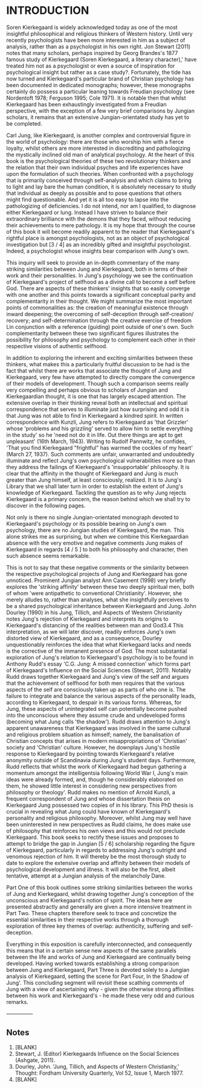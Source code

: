 # INTRODUCTION

Soren Kierkegaard is widely acknowledged today as one of the most insightful philosophical and religious thinkers of Western history. Until very recently psychologists have been more interested in him as a subject of analysis, rather than as a psychologist in his own right. Jon Stewart (2011) notes that many scholars, perhaps inspired by Georg Brandes's 1877 famous study of Kierkegaard (Soren Kierkegaard, a literary character),' have treated him not as a psychologist or even a source of inspiration for psychological insight but rather as a case study?. Fortunately, the tide has now turned and Kierkegaard's particular brand of Christian psychology has been documented in dedicated monographs; however, these monographs certainly do possess a particular leaning towards Freudian psychology (see Nordentoft 1978; Ferguson 1995; Cole 1971). It is notable then that whilst Kierkegaard has been exhaustingly investigated from a Freudian perspective, with the exception of a few very brief comparisons by Jungian scholars, it remains that an extensive Jungian-orientated study has yet to be completed.

Carl Jung, like Kierkegaard, is another complex and controversial figure in the world of psychology: there are those who worship him with a fierce loyalty, whilst others are more interested in discrediting and pathologizing the mystically inclined old man of analytical psychology. At the heart of this book is the psychological theories of these two revolutionary thinkers and the relation that their own individual psyches and life experiences have upon the formulation of such theories. When confronted with a psychology that is primarily conceived through self-analysis and which claims to bring to light and lay bare the human condition, it is absolutely necessary to study that individual as deeply as possible and to pose questions that others might find questionable. And yet it is all too easy to lapse into the pathologizing of deficiencies. I do not intend, nor am I qualified, to diagnose either Kierkegaard or lung. Instead I have striven to balance their extraordinary brilliance with the demons that they faced, without reducing their achievements to mere pathology. It is my hope that through the course of this book it will become readily apparent to the reader that Kierkegaard's rightful place is amongst psychologists, not as an object of psychological investigation but [3 / 4]  as an incredibly gifted and insightful psychologist. Indeed, a psychologist whose insights bear comparison with Jung's own.

This inquiry will seek to provide an in-depth commentary of the many striking similarities between Jung and Kierkegaard, both in terms of their work and their personalities. In Jung's psychology we see the continuation of Kierkegaard's project of selfhood as a divine call to become a self before God. There are aspects of these thinkers' insights that so easily converge with one another and this points towards a significant conceptual parity and complementarity in their thought. We might summarize the most important points of commonalities as: the creation of meaningful existence through inward deepening; the overcoming of self-deception through self-creation/ recovery; and self-determination through the creative exercise of freedom Lin conjunction with a reference (guiding) point outside of one's own. Such complementarity between these two significant figures illustrates the possibility for philosophy and psychology to complement each other in their respective visions of authentic selfhood.

In addition to exploring the inherent and exciting similarities between these thinkers, what makes this a particularly fruitful discussion to be had is the fact that whilst there are works that associate the thought of Jung and Kierkegaard, very few have attempted to directly compare the convergence of their models of development. Though such a comparison seems really very compelling and perhaps obvious to scholars of Jungian and Kierkegaardian thought, it is one that has largely escaped attention. The extensive overlap in their thinking reveal both an intellectual and spiritual correspondence that serves to illuminate just how surprising and odd it is that Jung was not able to find in Kierkegaard a kindred spirit. In written correspondence with Kunzli, Jung refers to Kierkegaard as 'that Grizzler' whose 'problems and his grizzling' served to allow him to settle everything in the study' so he 'need not do it in life. Out there things are apt to get unpleasant' (16th March, 1943). Writing to Rudolf Pannwitz, he confides, 'That you find Kierkegaard "frightful" has warmed the cockles of my heart' (March 27, 1937). Such comments are unfair, unwarranted and undoubtedly illuminate and reflect Jung's own psychological vulnerabilities more so than they address the failings of Kierkegaard's 'insupportable' philosophy. It is clear that the affinity in the thought of Kierkegaard and Jung is much greater than Jung himself, at least consciously, realized. It is to Jung's Library that we shall later turn in order to establish the extent of Jung's knowledge of Kierkegaard. Tackling the question as to why Jung rejects Kierkegaard is a primary concern, the reason behind which we shall try to discover in the following pages.

Not only is there no single Jungian-orientated monograph devoted to Kierkegaard's psychology or its possible bearing on Jung's own psychology, there are no Jungian studies of Kierkegaard, the man. This alone strikes me as surprising, but when we combine this Kierkegaardian absence with the very emotive and negative comments Jung makes of Kierkegaard in regards [4 / 5 ] to both his philosophy and character, then such absence seems remarkable.

This is not to say that these negative comments or the similarity between the respective psychological projects of Jung and Kierkegaard has gone unnoticed. Prominent Jungian analyst Ann Casement (1998) very briefly explores the 'striking affinity' between these two deeply spiritual men, both of whom 'were antipathetic to conventional Christianity'. However, she merely alludes to, rather than analyses, what she insightfully perceives to be a shared psychological inheritance between Kierkegaard and Jung. John Dourley (1990) in his Jung, Tillich, and Aspects of Western Christianity notes Jung's rejection of Kierkegaard and interprets its origins to Kierkegaard's distancing of the realities between man and God3.4 This interpretation, as we will later discover, readily enforces Jung's own distorted view of Kierkegaard, and as a consequence, Dourley unquestionably reinforces the idea that what Kierkegaard lacks and needs is the corrective of the immanent presence of God. The most substantial exploration of Jung's relation to Kierkegaard's psychology is to be found in Anthony Rudd's essay 'C.G. Jung: A missed connection' which forms part of Kierkegaard's Influence on the Social Sciences (Stewart, 2011). Notably Rudd draws together Kierkegaard and Jung's view of the self and argues that the achievement of selfhood for both men requires that the various aspects of the self are consciously taken up as parts of who one is. The failure to integrate and balance the various aspects of the personality leads, according to Kierkegaard, to despair in its various forms. Whereas, for Jung, these aspects of unintegrated self can potentially become pushed into the unconscious where they assume crude and undeveloped forms (becoming what Jung calls 'the shadow'). Rudd draws attention to Jung's apparent unawareness that Kierkegaard was involved in the same cultural and religious problem situation as himself; namely, the banalisation of Christian concepts that arises in modern misappropriations of 'Christian' society and 'Christian' culture. However, he downplays Jung's hostile response to Kierkegaard by pointing towards Kierkegaard's relative anonymity outside of Scandinavia during Jung's student days. Furthermore, Rudd reflects that whilst the work of Kierkegaard had begun gathering a momentum amongst the intelligentsia following World War I, Jung's main ideas were already formed, and, though he considerably elaborated on them, he showed little interest in considering new perspectives from philosophy or theology'. Rudd makes no mention of Arnold Kunzli, a frequent correspondent of Jung and whose dissertation thesis on Kierkegaard Jung possessed two copies of in his library. This PhD thesis is crucial in revealing what Jung could have known of Kierkegaard's personality and religious philosophy. Moreover, whilst Jung may well have been uninterested in new perspectives as Rudd claims, he does make use of philosophy that reinforces his own views and this would not preclude Kierkegaard. This book seeks to rectify these issues and proposes to attempt to bridge the gap in Jungian [5 / 6] scholarship regarding the figure of Kierkegaard, particularly in regards to addressing Jung's outright and venomous rejection of him. It will thereby be the most thorough study to date to explore the extensive overlap and affinity between their models of psychological development and illness. It will also be the first, albeit tentative, attempt at a Jungian analysis of the melancholy Dane.

Part One of this book outlines some striking similarities between the works of Jung and Kierkegaard, whilst drawing together Jung's conception of the unconscious and Kierkegaard's notion of spirit. The ideas here are presented abstractly and generally are given a more intensive treatment in Part Two. These chapters therefore seek to trace and concretize the essential similarities in their respective works through a thorough exploration of three key themes of overlap: authenticity, suffering and self-deception.

Everything in this exposition is carefully interconnected, and consequently this means that in a certain sense new aspects of the same parallels between the life and works of Jung and Kierkegaard are continually being developed. Having worked towards establishing a strong comparison between Jung and Kierkegaard, Part Three is devoted solely to a Jungian analysis of Kierkegaard, setting the scene for Part Four, In the Shadow of Jung'. This concluding segment will revisit these scathing comments of Jung with a view of ascertaining why - given the otherwise strong affinities between his work and Kierkegaard's - he made these very odd and curious remarks.

—————
## Notes

1. [BLANK]
2. Stewart, J. (Editor) Kierkegaards Influence on the Social Sciences (Ashgate, 2011).
3. Dourley, John. 'Jung, Tillich, and Aspects of Western Christianity,' Thought: Fordham University Quarterly, Vol 52, Issue 1, March 1977.
4. [BLANK]
